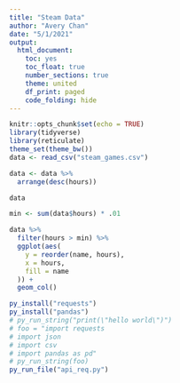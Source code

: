 ```yaml
---
title: "Steam Data"
author: "Avery Chan"
date: "5/1/2021"
output:
  html_document:
    toc: yes
    toc_float: true
    number_sections: true
    theme: united
    df_print: paged
    code_folding: hide
---
```


```r
knitr::opts_chunk$set(echo = TRUE)
library(tidyverse)
library(reticulate)
theme_set(theme_bw())
data <- read_csv("steam_games.csv")
```

```r
data <- data %>%
  arrange(desc(hours))

data

min <- sum(data$hours) * .01

data %>%
  filter(hours > min) %>%
  ggplot(aes(
    y = reorder(name, hours),
    x = hours,
    fill = name
  )) +
  geom_col()
```

```r
py_install("requests")
py_install("pandas")
# py_run_string("print(\"hello world\")")
# foo = "import requests
# import json
# import csv
# import pandas as pd"
# py_run_string(foo)
py_run_file("api_req.py")
```














